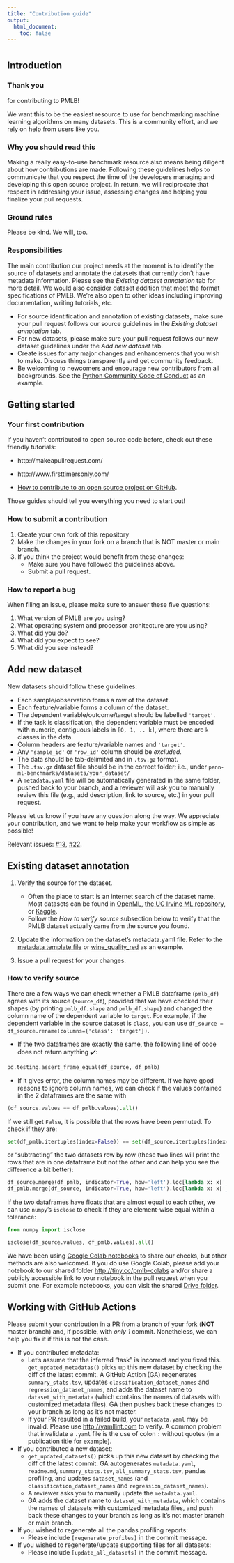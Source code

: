 ```yaml
---
title: "Contribution guide"
output:
  html_document:
    toc: false
---
```


# {.tabset}
## Introduction
### Thank you

for contributing to PMLB!

We want this to be the easiest resource to use for benchmarking machine learning algorithms on many datasets.
This is a community effort, and we rely on help from users like you.


### Why you should read this

Making a really easy-to-use benchmark resource also means being diligent about how contributions are made.
Following these guidelines helps to communicate that you respect the time of the developers managing and developing this open source project.
In return, we will reciprocate that respect in addressing your issue, assessing changes and helping you finalize your pull requests.

### Ground rules
Please be kind.
We will, too.

### Responsibilities
The main contribution our project needs at the moment is to identify the source of datasets and annotate the datasets that currently don't have metadata information.
Please see the *Existing dataset annotation* tab for more detail.
We would also consider dataset addition that meet the format specifications of PMLB.
We're also open to other ideas including improving documentation, writing tutorials, etc.

 * For source identification and annotation of existing datasets, make sure your pull request follows our source guidelines in the *Existing dataset annotation* tab.
 * For new datasets, please make sure your pull request follows our new dataset guidelines under the *Add new dataset* tab.
 * Create issues for any major changes and enhancements that you wish to make. Discuss things transparently and get community feedback.
 * Be welcoming to newcomers and encourage new contributors from all backgrounds. See the [Python Community Code of Conduct](https://www.python.org/psf/codeofconduct/) as an example.

## Getting started
### Your first contribution

If you haven't contributed to open source code before, check out these friendly tutorials:

 * http://makeapullrequest.com/
 
 * http://www.firsttimersonly.com/
 
 * [How to contribute to an open source project on GitHub](https://egghead.io/series/how-to-contribute-to-an-open-source-project-on-github).


Those guides should tell you everything you need to start out!

### How to submit a contribution

1. Create your own fork of this repository
2. Make the changes in your fork on a branch that is NOT master or main branch.
3. If you think the project would benefit from these changes:
    * Make sure you have followed the guidelines above.
    * Submit a pull request.

### How to report a bug

When filing an issue, please make sure to answer these five questions:

1. What version of PMLB are you using?
2. What operating system and processor architecture are you using?
3. What did you do?
4. What did you expect to see?
5. What did you see instead?

## Add new dataset

New datasets should follow these guidelines:

 - Each sample/observation forms a row of the dataset.
 - Each feature/variable forms a column of the dataset.
 - The dependent variable/outcome/target should be labelled `'target'`.
 - If the task is classification, the dependent variable must be encoded with numeric, contiguous labels in `[0, 1, .. k]`, where there are `k` classes in the data.
 - Column headers are feature/variable names and `'target'`.
 - Any `'sample_id'` or `'row_id'` column should be *excluded*.
 - The data should be tab-delimited and in `.tsv.gz` format.
 - The `.tsv.gz` dataset file should be in the correct folder; i.e., under `penn-ml-benchmarks/datasets/your_dataset/`
 - A `metadata.yaml` file will be automatically generated in the same folder, pushed back to your branch, and a reviewer will ask you to manually review this file (e.g., add description, link to source, etc.) in your pull request.

Please let us know if you have any question along the way.
We appreciate your contribution, and we want to help make your workflow as simple as possible!

Relevant issues: [#13](https://github.com/EpistasisLab/penn-ml-benchmarks/issues/13), [#22](https://github.com/EpistasisLab/penn-ml-benchmarks/issues/22).


## Existing dataset annotation

1. Verify the source for the dataset.
    - Often the place to start is an internet search of the dataset name.
    Most datasets can be found in [OpenML](https://www.openml.org/), [the UC Irvine ML repository](http://archive.ics.uci.edu/ml/index.php), or [Kaggle](https://kaggle.com).
    - Follow the *How to verify source* subsection below to verify that the PMLB dataset actually came from the source you found.

2. Update the information on the dataset's metadata.yaml file.
Refer to the [metadata template file](https://github.com/EpistasisLab/penn-ml-benchmarks/blob/812e6973611c583c2f537693f582acc4feb69ff5/metadata_template.yaml) or [wine_quality_red](https://github.com/EpistasisLab/penn-ml-benchmarks/blob/812e6973611c583c2f537693f582acc4feb69ff5/datasets/wine_quality_red/metadata.yaml) as an example.

3. Issue a pull request for your changes.


### How to verify source

There are a few ways we can check whether a PMLB dataframe (`pmlb_df`) agrees with its source (`source_df`), provided that we have checked their shapes (by printing `pmlb_df.shape` and `pmlb_df.shape`) and changed the column name of the dependent variable to `target`. For example, if the dependent variable in the source dataset is `class`, you can use `df_source = df_source.rename(columns={'class': 'target'})`.

- If the two dataframes are exactly the same, the following line of code does not return anything ✔️:

``` python
pd.testing.assert_frame_equal(df_source, df_pmlb)
```

- If it gives error, the column names may be different. If we have good reasons to ignore column names, we can check if the values contained in the 2 dataframes are the same with

``` python
(df_source.values == df_pmlb.values).all()
```
If we still get `False`, it is possible that the rows have been permuted. To check if they are:

``` python
set(df_pmlb.itertuples(index=False)) == set(df_source.itertuples(index=False))
```

or "subtracting" the two datasets row by row (these two lines will print the rows that are in one dataframe but not the other and can help you see the difference a bit better):

``` python
df_source.merge(df_pmlb, indicator=True, how='left').loc[lambda x: x['_merge']!='both']
df_pmlb.merge(df_source, indicator=True, how='left').loc[lambda x: x['_merge']!='both']
```

If the two dataframes have floats that are almost equal to each other, we can use `numpy`'s `isclose` to check if they are element-wise equal within a tolerance:

``` python
from numpy import isclose

isclose(df_source.values, df_pmlb.values).all()
```

We have been using [Google Colab notebooks](https://colab.research.google.com/) to share our checks, but other methods are also welcomed.
If you do use Google Colab, please add your notebook to our shared folder <http://tiny.cc/pmlb-colabs> and/or share a publicly accessible link to your notebook in the pull request when you submit one.
For example notebooks, you can visit the shared [Drive folder](http://tiny.cc/pmlb-colabs).

## Working with GitHub Actions

Please submit your contribution in a PR from a branch of your fork (**NOT** master branch) and, if possible, with *only 1* commit.
Nonetheless, we can help you fix it if this is not the case.

- If you contributed metadata:
  -  Let's assume that the inferred "task" is incorrect and you fixed this. `get_updated_metadatas()` picks up this new dataset by checking the diff of the latest commit. A GitHub Action (GA) regenerates `summary_stats.tsv`, updates `classification_dataset_names` and `regression_dataset_names`, and adds the dataset name to `dataset_with_metadata` (which contains the names of datasets with customized metadata files). GA then pushes back these changes to your branch as long as it's not master.
  - If your PR resulted in a failed build, your `metadata.yaml` may be invalid. Please use <http://yamllint.com> to verify. A common problem that invalidate a `.yaml` file is the use of colon `:` without quotes (in a publication title for example).

- If you contributed a new dataset:
  - `get_updated_datasets()` picks up this new dataset by checking the diff of the latest commit. GA autogenerates `metadata.yaml`, `readme.md`, `summary_stats.tsv`, `all_summary_stats.tsv`, pandas profiling, and updates `dataset_names` (and `classification_dataset_names` and `regression_dataset_names`). 
  - A reviewer asks you to manually update the `metadata.yaml`.
  - GA adds the dataset name to `dataset_with_metadata`, which contains the names of datasets with customized metadata files, and push back these changes to your branch as long as it's not master branch or main branch.

- If you wished to regenerate all the pandas profiling reports:
  - Please include `[regenerate_profiles]` in the commit message.

- If you wished to regenerate/update supporting files for all datasets:
  - Please include `[update_all_datasets]` in the commit message.

